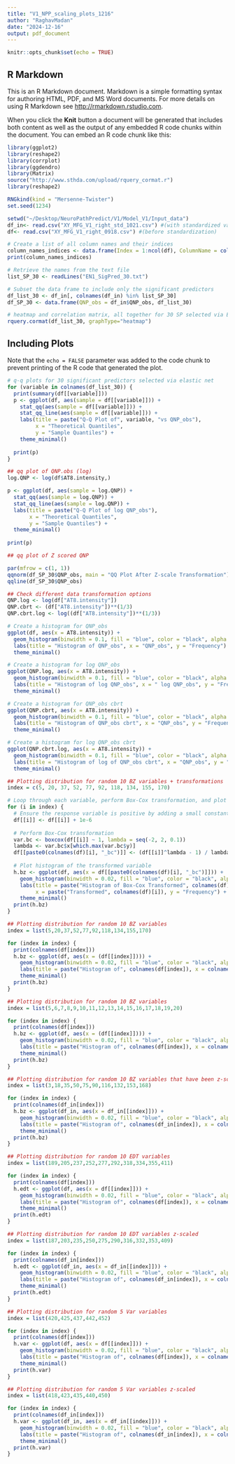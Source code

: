 ```yaml
---
title: "V1_NPP_scaling_plots_1216"
author: "RaghavMadan"
date: "2024-12-16"
output: pdf_document
---
```


```r
knitr::opts_chunk$set(echo = TRUE)
```

## R Markdown

This is an R Markdown document. Markdown is a simple formatting syntax for authoring HTML, PDF, and MS Word documents. For more details on using R Markdown see <http://rmarkdown.rstudio.com>.

When you click the **Knit** button a document will be generated that includes both content as well as the output of any embedded R code chunks within the document. You can embed an R code chunk like this:
```r
library(ggplot2)
library(reshape2)
library(corrplot)
library(ggdendro)
library(Matrix)
source("http://www.sthda.com/upload/rquery_cormat.r")
library(reshape2)
```

```r
RNGkind(kind = "Mersenne-Twister")
set.seed(1234)

setwd("~/Desktop/NeuroPathPredict/V1/Model_V1/Input_data")
df_in<- read.csv("XY_MFG_V1_right_std_1021.csv") #(with standardized variables)
df<- read.csv("XY_MFG_V1_right_0918.csv") #(before standardization)

# Create a list of all column names and their indices
column_names_indices <- data.frame(Index = 1:ncol(df), ColumnName = colnames(df))
print(column_names_indices)

# Retrieve the names from the text file
list_SP_30 <- readLines("EN1_SigPred_30.txt")

# Subset the data frame to include only the significant predictors
df_list_30 <- df_in[, colnames(df_in) %in% list_SP_30]
df_SP_30 <- data.frame(QNP_obs = df_in$QNP_obs, df_list_30)
```

```r
# heatmap and correlation matrix, all together for 30 SP selected via Elastic net
rquery.cormat(df_list_30, graphType="heatmap")
```

## Including Plots
Note that the `echo = FALSE` parameter was added to the code chunk to prevent printing of the R code that generated the plot.

```r
# q-q plots for 30 significant predictors selected via elastic net
for (variable in colnames(df_list_30)) {
  print(summary(df[[variable]]))
  p <- ggplot(df, aes(sample = df[[variable]])) +
    stat_qq(aes(sample = df[[variable]])) +
    stat_qq_line(aes(sample = df[[variable]])) +
    labs(title = paste("Q-Q Plot of", variable, "vs QNP_obs"),
         x = "Theoretical Quantiles",
         y = "Sample Quantiles") +
    theme_minimal()
  
  print(p)
}
```

```r
## qq plot of QNP.obs (log)
log.QNP <- log(df$AT8.intensity,)

p <- ggplot(df, aes(sample = log.QNP)) +
  stat_qq(aes(sample = log.QNP)) +
  stat_qq_line(aes(sample = log.QNP)) +
  labs(title = paste("Q-Q Plot of log QNP_obs"),
       x = "Theoretical Quantiles",
       y = "Sample Quantiles") +
  theme_minimal()
  
print(p)

```

```r
## qq plot of Z scored QNP

par(mfrow = c(1, 1))
qqnorm(df_SP_30$QNP_obs, main = "QQ Plot After Z-scale Transformation")
qqline(df_SP_30$QNP_obs)

```

```r
## Check different data transformation options
QNP.log <- log(df["AT8.intensity"])
QNP.cbrt <- (df["AT8.intensity"])**(1/3)
QNP.cbrt.log <- log((df["AT8.intensity"])**(1/3))
```

```r
# Create a histogram for QNP_obs
ggplot(df, aes(x = AT8.intensity)) +
  geom_histogram(binwidth = 0.1, fill = "blue", color = "black", alpha = 0.7) +
  labs(title = "Histogram of QNP_obs", x = "QNP_obs", y = "Frequency") +
  theme_minimal()

# Create a histogram for log QNP_obs
ggplot(QNP.log, aes(x = AT8.intensity)) +
  geom_histogram(binwidth = 0.1, fill = "blue", color = "black", alpha = 0.7) +
  labs(title = "Histogram of log QNP_obs", x = " log QNP_obs", y = "Frequency") +
  theme_minimal()

# Create a histogram for QNP_obs cbrt
ggplot(QNP.cbrt, aes(x = AT8.intensity)) +
  geom_histogram(binwidth = 0.1, fill = "blue", color = "black", alpha = 0.7) +
  labs(title = "Histogram of QNP_obs cbrt", x = "QNP_obs", y = "Frequency") +
  theme_minimal()

# Create a histogram for log QNP_obs cbrt
ggplot(QNP.cbrt.log, aes(x = AT8.intensity)) +
  geom_histogram(binwidth = 0.1, fill = "blue", color = "black", alpha = 0.7) +
  labs(title = "Histogram of log of QNP_obs cbrt", x = "QNP_obs", y = "Frequency") +
  theme_minimal()
```

```r
## Plotting distribution for random 10 BZ variables + transformations
index = c(5, 20, 37, 52, 77, 92, 118, 134, 155, 170)

# Loop through each variable, perform Box-Cox transformation, and plot histogram
for (i in index) {
  # Ensure the response variable is positive by adding a small constant
  df[[i]] <- df[[i]] + 1e-6
  
  # Perform Box-Cox transformation
  var.bc <- boxcox(df[[i]] ~ 1, lambda = seq(-2, 2, 0.1))
  lambda <- var.bc$x[which.max(var.bc$y)]
  df[[paste0(colnames(df)[i], "_bc")]] <- (df[[i]]^lambda - 1) / lambda
  
  # Plot histogram of the transformed variable
  h.bz <- ggplot(df, aes(x = df[[paste0(colnames(df)[i], "_bc")]])) +
    geom_histogram(binwidth = 0.02, fill = "blue", color = "black", alpha = 0.7) +
    labs(title = paste("Histogram of Box-Cox Transformed", colnames(df)[i]), 
         x = paste("Transformed", colnames(df)[i]), y = "Frequency") +
    theme_minimal()
  print(h.bz)
}
```

```r
## Plotting distribution for random 10 BZ variables
index = list(5,20,37,52,77,92,118,134,155,170)

for (index in index) {
  print(colnames(df[index]))
  h.bz <- ggplot(df, aes(x = (df[[index]]))) +
    geom_histogram(binwidth = 0.02, fill = "blue", color = "black", alpha = 0.7) +
    labs(title = paste("Histogram of", colnames(df[index]), x = colnames(df[index]), y = "Frequency")) +
    theme_minimal()
  print(h.bz)
}
```

```r
## Plotting distribution for random 10 BZ variables
index = list(5,6,7,8,9,10,11,12,13,14,15,16,17,18,19,20)

for (index in index) {
  print(colnames(df[index]))
  h.bz <- ggplot(df, aes(x = (df[[index]]))) +
    geom_histogram(binwidth = 0.02, fill = "blue", color = "black", alpha = 0.7) +
    labs(title = paste("Histogram of", colnames(df[index]), x = colnames(df[index]), y = "Frequency")) +
    theme_minimal()
  print(h.bz)
}
```


```r
## Plotting distribution for random 10 BZ variables that have been z-scaled
index = list(3,18,35,50,75,90,116,132,153,168)

for (index in index) {
  print(colnames(df_in[index]))
  h.bz <- ggplot(df_in, aes(x = df_in[[index]])) +
    geom_histogram(binwidth = 0.02, fill = "blue", color = "black", alpha = 0.7) +
    labs(title = paste("Histogram of", colnames(df_in[index]), x = colnames(df_in[index]), y = "Frequency")) +
    theme_minimal()
  print(h.bz)
}
```

```r
## Plotting distribution for random 10 EDT variables
index = list(189,205,237,252,277,292,318,334,355,411)

for (index in index) {
  print(colnames(df[index]))
  h.edt <- ggplot(df, aes(x = df[[index]])) +
    geom_histogram(binwidth = 0.02, fill = "blue", color = "black", alpha = 0.7) +
    labs(title = paste("Histogram of", colnames(df[index]), x = colnames(df[index]), y = "Frequency")) +
    theme_minimal()
  print(h.edt)
}
```

```r
## Plotting distribution for random 10 EDT variables z-scaled
index = list(187,203,235,250,275,290,316,332,353,409)

for (index in index) {
  print(colnames(df_in[index]))
  h.edt <- ggplot(df_in, aes(x = df_in[[index]])) +
    geom_histogram(binwidth = 0.02, fill = "blue", color = "black", alpha = 0.7) +
    labs(title = paste("Histogram of", colnames(df_in[index]), x = colnames(df_in[index]), y = "Frequency")) +
    theme_minimal()
  print(h.edt)
}
```

```r
## Plotting distribution for random 5 Var variables
index = list(420,425,437,442,452)

for (index in index) {
  print(colnames(df[index]))
  h.var <- ggplot(df, aes(x = df[[index]])) +
    geom_histogram(binwidth = 0.02, fill = "blue", color = "black", alpha = 0.7) +
    labs(title = paste("Histogram of", colnames(df[index]), x = colnames(df[index]), y = "Frequency")) +
    theme_minimal()
  print(h.var)
}
```

```r
## Plotting distribution for random 5 Var variables z-scaled
index = list(418,423,435,440,450)

for (index in index) {
  print(colnames(df_in[index]))
  h.var <- ggplot(df_in, aes(x = df_in[[index]])) +
    geom_histogram(binwidth = 0.02, fill = "blue", color = "black", alpha = 0.7) +
    labs(title = paste("Histogram of", colnames(df_in[index]), x = colnames(df_in[index]), y = "Frequency")) +
    theme_minimal()
  print(h.var)
}
```
